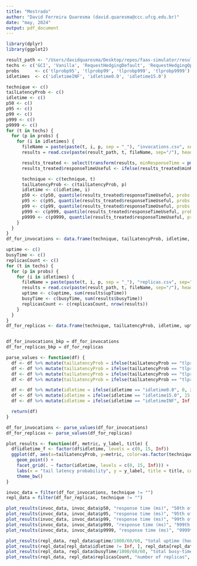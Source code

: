 ```yaml
---
title: "Mestrado"
author: "David Ferreira Quaresma (david.quaresma@ccc.ufcg.edu.br)"
date: "may, 2024"
output: pdf_document
---
```


```r
library(dplyr)
library(ggplot2)

result_path <- "/Users/davidquaresma/Desktop/repos/faas-simulator/results_sample"
techs <- c('GCI', 'Vanilla', 'RequestHedgingDefault', 'RequestHedgingOpt')
probs      <- c('tlprobp95', 'tlprobp99', 'tlprobp999', 'tlprobp9999')
idletimes  <- c('idletimeINF', 'idletime0.0', 'idletime15.0')

technique <- c()
tailLatencyProb <- c()
idletime <- c()
p50 <- c()
p95 <- c()
p99 <- c()
p999 <- c()
p9999 <- c()
for (t in techs) {
  for (p in probs) {
    for (i in idletimes) {
      fileName = paste(paste(t, i, p, sep = "_"), "invocations.csv", sep="-")
      results = read.csv(paste(result_path, t, fileName, sep="/"), header = TRUE)

      results_treated <- select(transform(results, minResponseTime = pmin(responseTime, rHresponseTime)), responseTime, rHresponseTime, minResponseTime)
      results_treated$responseTimeUseful <- ifelse(results_treated$minResponseTime != 0, results_treated$minResponseTime, results_treated$responseTime)

      technique <- c(technique, t)
      tailLatencyProb <- c(tailLatencyProb, p)
      idletime <- c(idletime, i)
      p50 <- c(p50, quantile(results_treated$responseTimeUseful, probs = 0.5))
      p95 <- c(p95, quantile(results_treated$responseTimeUseful, probs = 0.95))
      p99 <- c(p99, quantile(results_treated$responseTimeUseful, probs = 0.99))
      p999 <- c(p999, quantile(results_treated$responseTimeUseful, probs = 0.999))
      p9999 <- c(p9999, quantile(results_treated$responseTimeUseful, probs = 0.9999))
    }
  }
}
df_for_invocations <- data.frame(technique, tailLatencyProb, idletime, p50, p95, p99, p999, p9999)

uptime <- c()
busyTime <- c()
replicasCount <- c()
for (t in techs) {
  for (p in probs) {
    for (i in idletimes) {
      fileName = paste(paste(t, i, p, sep = "_"), "replicas.csv", sep="-")
      results = read.csv(paste(result_path, t, fileName, sep="/"), header = TRUE)
      uptime <- c(uptime, sum(results$upTime))
      busyTime <- c(busyTime, sum(results$busyTime))
      replicasCount <- c(replicasCount, nrow(results))
    }
  }
}
df_for_replicas <- data.frame(technique, tailLatencyProb, idletime, uptime, busyTime, replicasCount)


df_for_invocations_bkp = df_for_invocations
df_for_replicas_bkp = df_for_replicas

parse_values <- function(df) {
  df <- df %>% mutate(tailLatencyProb = ifelse(tailLatencyProb == "tlprobp95", 95, tailLatencyProb))
  df <- df %>% mutate(tailLatencyProb = ifelse(tailLatencyProb == "tlprobp99", 99, tailLatencyProb))
  df <- df %>% mutate(tailLatencyProb = ifelse(tailLatencyProb == "tlprobp999", 999, tailLatencyProb))
  df <- df %>% mutate(tailLatencyProb = ifelse(tailLatencyProb == "tlprobp9999", 9999, tailLatencyProb))

  df <- df %>% mutate(idletime = ifelse(idletime == "idletime0.0", 0, idletime))
  df <- df %>% mutate(idletime = ifelse(idletime == "idletime15.0", 15, idletime))
  df <- df %>% mutate(idletime = ifelse(idletime == "idletimeINF", Inf, idletime))

  return(df)
}

df_for_invocations <- parse_values(df_for_invocations)
df_for_replicas <- parse_values(df_for_replicas)

plot_results <- function(df, metric, y_label, title) {
  df$idletime_f <- factor(df$idletime, levels = c(0, 15, Inf))
  ggplot(df, aes(x=tailLatencyProb, y=metric, color=as.factor(technique))) +
    geom_point() + 
    facet_grid(. ~ factor(idletime, levels = c(0, 15, Inf))) +
    labs(x = "tail latency probability", y = y_label, title = title, colour = "technique") +
    theme_bw()
}
```

```r
invoc_data = filter(df_for_invocations, technique != "")
repl_data = filter(df_for_replicas, technique != "")

plot_results(invoc_data, invoc_data$p50, "response time (ms)", "50th of invocations' response time for each idletime")
plot_results(invoc_data, invoc_data$p95, "response time (ms)", "95th of invocations' response time for each idletime")
plot_results(invoc_data, invoc_data$p99, "response time (ms)", "99th of invocations' response time for each idletime")
plot_results(invoc_data, invoc_data$p999, "response time (ms)", "999th of invocations' response time for each idletime")
plot_results(invoc_data, invoc_data$p9999, "response time (ms)", "9999th of invocations' response time for each idletime")

plot_results(repl_data, repl_data$uptime/1000/60/60, "total uptime (hour)", "Total replicas UpTime for each idletime")
plot_results(repl_data[repl_data$idletime != Inf, ], repl_data[repl_data$idletime != Inf, ]$uptime/1000/60/60, "total uptime (hour)", "Total replicas UpTime for each idletime (excluding Inf)")
plot_results(repl_data, repl_data$busyTime/1000/60/60, "total busy-time (hour)", "Total replicas BusyTime for each idletime")
plot_results(repl_data, repl_data$replicasCount, "number of replicas", "Total number of replicas created for each idletime")
```

